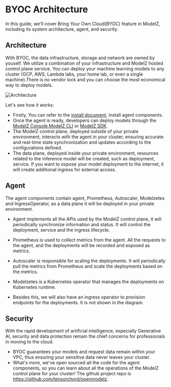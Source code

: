 # BYOC Architecture

In this guide, we'll cover Bring Your Own Cloud(BYOC) feature in ModelZ, including its system architecture, agent, and security.

## Architecture

With BYOC, the data infrastructure, storage and network are owned by youself. We utilize a combination of your infrastructure and ModelZ hosted control plane service. You can deploy your machine learning models to any cluster (GCP, AWS, Lambda labs, your home lab, or even a single machine).There is no vendor lock and you can choose the most economical way to deploy models.

![Architecture](./images/architecture.jpg)

Let's see how it works:
- Firstly, You can refer to the [install document](./installation.mdx), install agent components.
- Once the agent is ready, developers can deploy models through the [ModelZ Console](../gettingstarted/deploy.mdx),[ModelZ CLI](../cli.mdx) or [ModelZ SDK](../sdk.mdx). 
- The ModelZ control plane, deployed outside of your private environment, interacts with the agent in your cluster, ensuring accurate and real-time state synchronization and updates according to the configurations defined.
- The data plane, deployed inside your private environment, resources related to the inference model will be created, such as deployment, service. If you want to expose your model deployment to the internet, it will create additional ingress for external access. 

## Agent
The agent components contain agent, Prometheus, Autoscaler, Modelzetes and IngressOperator, as a data plane it will be deployed in your private environment.

- Agent implements all the APIs used by the ModelZ control plane, it will periodically synchronize information and status. It will control the deployment, service and the ingress lifecycle. 

- Prometheus is used to collect metrics from the agent. All the requests to the agent, and the deployments will be recorded and exposed as metrics.

- Autoscaler is responsible for scaling the deployments. It will periodically pull the metrics from Prometheus and scale the deployments based on the metrics.

- Modelzetes is a Kubernetes operator that manages the deployments on Kubernetes runtime.

- Besides this, we will also have an ingress operator to provision endpoints for the deployments. It is not shown in the diagram.

## Security

With the rapid development of artificial intelligence, especially Generative AI, security and data protection remain the chief concerns for professionals in moving to the cloud.
- BYOC guarantees your models and request data remain within your VPC, thus ensuring your sensitive data never leaves your cluster. 
- What's more, we've open sourced all the code for the agent components, so you can learn about all the operations of the ModelZ control plane for your cluster! The github project repo is https://github.com/tensorchord/openmodelz.

